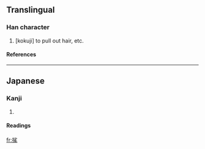 ==Translingual==
===Han character===
{{Han char|rn=82|rad=毛|as=07|sn=11|four=|canj=手火竹山 (QFHU)}}
# [kokuji] to pull out hair, etc.
====References====
{{Han ref|kx=0594.031|dkj=16856|hdz=31896.041|uh=6BEE|ud=27630}}

----
==Japanese==
===Kanji===
{{ja-kanji|grade=|rs=毛07}}
# {{defn|Japanese}} 
====Readings====
{{ja-readings|on=|kun=[[むしる]] (mushiru)}}

[[fr:毮]]